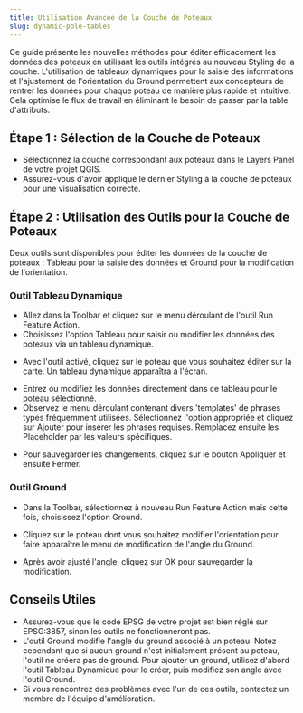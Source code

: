 ```yaml
---
title: Utilisation Avancée de la Couche de Poteaux
slug: dynamic-pole-tables
---
```

<div>
  Ce guide présente les nouvelles méthodes pour éditer efficacement les données des poteaux en utilisant les outils intégrés au nouveau <Quote>Styling</Quote> de la couche. L'utilisation de tableaux dynamiques pour la saisie des informations et l'ajustement de l'orientation du <Quote>Ground</Quote> permettent aux concepteurs de rentrer les données pour chaque poteau de manière plus rapide et intuitive. Cela optimise le flux de travail en éliminant le besoin de passer par la table d'attributs.

  ## Étape 1 : Sélection de la Couche de Poteaux

  - Sélectionnez la couche correspondant aux poteaux dans le <Quote>Layers Panel</Quote> de votre projet QGIS.
  - Assurez-vous d'avoir appliqué le dernier <Quote>Styling</Quote> à la couche de poteaux pour une visualisation correcte.

  ## Étape 2 : Utilisation des Outils pour la Couche de Poteaux

  Deux outils sont disponibles pour éditer les données de la couche de poteaux : <Quote>Tableau</Quote> pour la saisie des données et <Quote>Ground</Quote> pour la modification de l'orientation.

  ### Outil Tableau Dynamique

  - Allez dans la <Quote>Toolbar</Quote> et cliquez sur le menu déroulant de l'outil <Quote>Run Feature Action</Quote>.
  - Choisissez l'option <Quote>Tableau</Quote> pour saisir ou modifier les données des poteaux via un tableau dynamique.

  <LoadDynamicImage imageName="dynamic-pole-tables/outil_tableau" width={300} />


  - Avec l'outil activé, cliquez sur le poteau que vous souhaitez éditer sur la carte. Un tableau dynamique apparaîtra à l'écran.

  <LoadDynamicImage imageName="dynamic-pole-tables/tableau_dynamique" width={500} />

  - Entrez ou modifiez les données directement dans ce tableau pour le poteau sélectionné.
  - Observez le menu déroulant contenant divers 'templates' de phrases types fréquemment utilisées. Sélectionnez l'option appropriée et cliquez sur <Quote>Ajouter</Quote> pour insérer les phrases requises. Remplacez ensuite les <Quote>Placeholder</Quote> par les valeurs spécifiques.

  <LoadDynamicImage imageName="dynamic-pole-tables/menu_deroulant" width={500} />
  <LoadDynamicImage imageName="dynamic-pole-tables/menu_deroulant_options" width={500} />

  - Pour sauvegarder les changements, cliquez sur le bouton <Quote>Appliquer</Quote> et ensuite <Quote>Fermer</Quote>.

  ### Outil Ground

  - Dans la <Quote>Toolbar</Quote>, sélectionnez à nouveau <Quote>Run Feature Action</Quote> mais cette fois, choisissez l'option <Quote>Ground</Quote>.

  <LoadDynamicImage imageName="dynamic-pole-tables/outil_ground" width={300} />

  - Cliquez sur le poteau dont vous souhaitez modifier l'orientation pour faire apparaître le menu de modification de l'angle du <Quote>Ground</Quote>.

  <LoadDynamicImage imageName="dynamic-pole-tables/outil_angle_ground" width={500} />

  - Après avoir ajusté l'angle, cliquez sur <Quote>OK</Quote> pour sauvegarder la modification.

  ## Conseils Utiles

  - Assurez-vous que le code EPSG de votre projet est bien réglé sur <Quote>EPSG:3857</Quote>, sinon les outils ne fonctionneront pas.
  - L'outil <Quote>Ground</Quote> modifie l'angle du ground associé à un poteau. Notez cependant que si aucun ground n'est initialement présent au poteau, l'outil ne créera pas de ground. Pour ajouter un ground, utilisez d'abord l'outil <Quote>Tableau Dynamique</Quote> pour le créer, puis modifiez son angle avec l'outil <Quote>Ground</Quote>.
  - Si vous rencontrez des problèmes avec l'un de ces outils, contactez un membre de l'équipe d'amélioration.
</div>